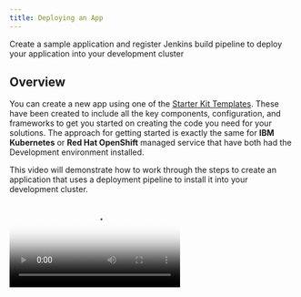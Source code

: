 ```yaml
---
title: Deploying an App
---
```


<PageDescription>

Create a sample application and register Jenkins build pipeline to deploy your application into your development cluster

</PageDescription>

## Overview

You can create a new app using one of the [Starter Kit Templates](/starterkits/overview). These have been created to include all the key components, configuration, and frameworks to get you started on creating the code you need for your solutions. The approach for getting started is exactly the same for **IBM Kubernetes** or **Red Hat OpenShift** managed service that have both had the Development environment installed.

This video will demonstrate how to work through the steps to create an application that uses a deployment pipeline to install it into your development cluster.

<p></p>
<p></p>
<p></p>

<Video src="/videos/deployapp.m4v" type="video/m4v" poster="/images/poster.png"/>

### Log into you Development Cluster from the command line

- Make sure you have installed all [Prerequisites](/getting-started/prereqs) before continuing
- Open a terminal
- log into your Development cluster in a terminal (If using a shared education cluster, log into openshift)
- To do so, navigate to your cluster in the _IBM Cloud Console_, click on the **Access** tab and
follow the instructions to login from the command line
- You can test this with the following simple command: 

<Accordion>

  <AccordionItem title="OpenShift">

    oc get pods

  </AccordionItem>

  <AccordionItem title="Kubernetes">

    kubectl get nodes

  </AccordionItem>

</Accordion>


### Links

<AnchorLinks>
  <AnchorLink to="#open-developer-tools-dashboard">Open Developer Tools Dashboard</AnchorLink>
  <AnchorLink to="#create-your-app-in-git">Create your app in Git</AnchorLink>
  <AnchorLink to="#clone-your-code">Clone your code</AnchorLink>
  <AnchorLink to="#running-locally">Running Locally</AnchorLink>
  <AnchorLink to="#register-the-app-in-a-devops-pipeline">Register your pipeline</AnchorLink>
  <AnchorLink to="#view-your-application-pipeline">View your application pipeline</AnchorLink>
  <AnchorLink to="#access-running-app">Access running app</AnchorLink>
  <AnchorLink to="#where-is-your-app-running-">Where is your app running ?</AnchorLink>
</AnchorLinks>

Clone your code
### Open Developer Tools Dashboard



The Developer Tools Dashboard makes it easy for you to navigate to the tools, including a section that allows you to select a set of preconfigured [Starter Kit Templates](/starterkits/overview) that make seeding your development project very easy.

- Open a browser and make sure you are logged into [Github](https://github.com)
- Open the [Developer Tools Dashboard](/getting-started/dashboard) by running the following command:
    ```
    igc dashboard
    ```

### Create your app in Git
<InlineNotification kind="warning">

**Warning:** If you are developing on a shared education cluster. You need to make it easy to identify your app please suffix the app name with your initials `{app name}-{your initials}` ie. `stockbffnode-mjp` and use the **Git Organisation** listed in your notification email.

</InlineNotification>

- Open the Developer Tools Dashboard
- Click on **Starter Kits** tab
- Pick one of the templates that is a good architectural fit for your application and the language and framework that you prefer to work with.
    - Click on a Starter Kit Template **Tile** to create your app github repository from the template repository selected.
    - You can also click on the **Git Icon** to browse the source template repository and click on the **Template** to create the template

- Complete the [GitHub create repository from template](https://help.github.com/en/github/creating-cloning-and-archiving-repositories/creating-a-repository-from-a-template) process.

  - **Owner**: Select a validate GitHub organization that you are authorized to create repositories within or the one you were given for the shared cluster (See warning above)
  - **Repository name**: Enter a valid name for you repo , github will help with showing a green tick if it is valid (See warning above)

  - **Description**: Describe your app
    ![Template](images/template.png)
  - Press **Create repository from template**



The new repository will be created in your selected organization.

### Clone your code
- Next, clone it to your local machine.
- Click on **Clone or download**
- Copy the clone _SSH link_, and use the `git clone` command to clone it to your developer desktop machine.
    ```base
    git clone git@github.com:mjperrins/stockbffnode.git
    ```
- Change into the cloned directory
    ```
    cd stockbffnode
    ```
- You must rename the app to match your git repo or to a unique name for your solution. Then applications move into a _test_ environment they need to unique names.
- Edit `package.json` and edit the `name:` field and change it from its template name to your chosen name.
- Save the edits
- Push the changes back to your repository
    ```
    git add .
    git commit -m "Update application name"
    git push
    ```

### Running Locally

Most developers like to run the code natively in local development environment. To do so, follow the instructions listed in the **README.md** file to run the code locally. You may be required to install a specific runtime like **Java**, **Node**, or **Python**.


### Register the App in a DevOps Pipeline

You now have the code in a GitHub repository and have cloned it to you local development environment. You now need to register the repository with the continuous integration pipeline technology.

The default continuous integration tool currently is [Jenkins](/guides/continuous-integration). [Tekton](/guides/continuous-integration-tekton) is also supported.

You can use the [IGC CLI](/getting-started/cli) to assist helping register a pipeline with Jenkins.

<InlineNotification kind="warning">

  **Warning:** If you are working on a shared education cluster, please deploy your app into a unique project/namespace and continue to do this for all other app creation steps. This will isolate your pipelines into its own namespace/project from other developers working on the same cluster.
  -----

  If working on **OpenShift** create your project namespace first
  ```bash
  oc new-project dev-{initials}
  ```
  Do not run `igc pipeline` without a namespace , this will cause your pipeline to be created in the default `dev` namespace:
  ```bash
  igc pipeline
  ```
  Instead, include the namespace parameter:
  ```bash
  igc pipeline -n dev-{your initials}
  ```
  For example:
  ```bash
  igc pipeline -n dev-mjp
  ```

</InlineNotification>

- Register your repo using the `igc pipeline` command. The CLI will ask for your github userid, it can be found in your github settings. It will ask for you enter your **Github Personal Access Token** and finally your branch.
    - **Username**: Enter your GitHub user id
    - **Password**: Paste your github personal access token
    - **Branch**: Press enter for the default git branch or type in another branch you want to register
    ```bash
    $ oc new-project -n dev-{initials}
    $ igc pipeline -n dev-{intials}
    Project git repo: https://github.com/mjperrins/stockbffnode.git
    ? Provide the username: mperrins
    ? Please provide your password/personal access token: [hidden]
    ? Please provide the branch the pipeline should use: master
    Creating secret with git credentials
    Registering pipeline
    Creating git webhook
    ```

- The pipeline will be registered in your development cluster.

### View your application pipeline

To view you registered pipeline, follow the steps for the type of development cluster you registered your application with.

<Tabs>
<Tab label="OpenShift">

- Open the OpenShift Web Console from the Developer Cluster instance

![OpenShift](images/openshiftconsole.png)

- From the top menu, switch to the **Application Console**
- Select _dev_ project/namespace or you personal namespace that was used on the creation
- In the left menu, select *Builds* -> *Pipelines*

You will see your application dev ops pipeline now starting to build and once completed will look like the image below.

![OpenShift](images/ospipeline.png)

</Tab>
<Tab label="Kubernetes">

- Run the command `igc dashboard` in your terminal to open your [Developer Tools Dashboard](/getting-started/dashboard)
- Select the Jenkins tool to open the Jenkins dashboard
- Run the command `igc credentials` in your terminal to get the list of logins for the tools
- Use the Jenkins userid and password to log into the Jenkins dashboard

Wait for the pipeline stages to start building. Once the stages have completed, you will see a view similar to the one below.

![Jenkins Pipeline](images/pipeline.png)

</Tab>
</Tabs>

### Access running app

Once the pipeline has completed successfully, the app will be deployed into the `dev` namespace or the namespace you used when registering the pipeline.

- To validate the app is running follow these steps.

- To access the app, retrieve the app ingress endpoint using commands below in your terminal, remember to use the namespace you supplied when registering the application.
    ```bash
    igc ingress -n dev
    ```
  
  You will see a list of apps displayed with their ingress URLs for the application.
    ```bash
    igc ingress -n dev
    ? Ingresses in the 'dev' namespace. Select an ingress to launch the default browser or 'Exit'.

    1) Exit
    2) template-graphql-typescript - https://template-graphql-typescript-dev.mooc-one-rhos-cluster.us-east.containers.appdomain.cloud
    3) template-node-react - https://template-node-react-dev.mooc-one-rhos-cluster.us-east.containers.appdomain.cloud
    Answer:
    ```
- Use the arrow keys to select the ingress URL and press **Enter** to open it in a web browser and validate the application is working as expected


### Where is your app running ?

- The build pipeline is configured to build you source code into a container image. This image is stored in the IBM Image Registry. The image is then deployed into your namespace/project within you development cluster and validated for its health.
- Use the steps below to find your application within your cluster console.

<Tabs>
<Tab label="OpenShift">

- Open the **OpenShift web console**
- Change to the **Application Console***
- Select you project either `dev` or the namespace you used to deploy your app
- Click on **Deployments**
- You should see the deployment of your application
- Click on your application , and the corresponding deployment number
- Try increasing the number of pods to see new instances being provisioned
- Click on one of the `pod` instances
- Click on **Logs**
- You can see the running state of your application
- Navigate around the console to understand where your deployment, service and pods are running

![Pods on OpenShift](images/podsos.png)

</Tab>

<Tab label="Kubernetes">

- Open the **Kubernetes Dashboard**
- Change to the namespace from `default` to either `dev` or the namespace you used to deploy your app
- Click on **Deployments**
- You should see the deployment of your application
- Click on your application , and the corresponding **Replica Set**
- Try scaling the application, click on **Scale** in the header, change number of pods to 2 and click **OK**
- Click on one of the `pod` instances
- Click on **Logs**
- You can see the running state of your application
- Navigate around the console to understand where your deployment, service and pods are running

![Pods on IKS](images/podsiks.png)

</Tab>
</Tabs>

- If you have reached this point, we recommend you repeat the process a few more times using different templates and explore you environment to get familiar with it.
- The [Guides](/guides/overview) will explain more about the tools used in the pipelines

<InlineNotification kind="success">

**Success:** You will now have your application running inside your development cluster.

</InlineNotification>

- This completes the deployment of your app.

You now have a running application that is being built and deployed into your development cluster.
The next step is to prepare for Continuous Delivery, Code Analysis, and Artifact Management.

## Guides

For more detailed instructions of how to enable to the full developer lifecycle read through the **Guides** section.

<AnchorLinks small>
  <AnchorLink to="../../guides/overview">Guides</AnchorLink>
  <AnchorLink to="../../starterkits/overview">Starter Kit Templates</AnchorLink>
</AnchorLinks>
